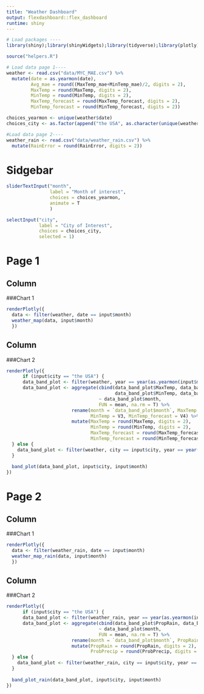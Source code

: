 ```yaml
---
title: "Weather Dashboard"
output: flexdashboard::flex_dashboard
runtime: shiny
---
```


```r
# Load packages ----
library(shiny);library(shinyWidgets);library(tidyverse);library(plotly);library(zoo);library(lubridate)

source("helpers.R")

# Load data page 1----
weather <- read.csv("data/MYC_MAE.csv") %>% 
  mutate(date = as.yearmon(date),
         Avg_mae = round((MaxTemp_mae+MinTemp_mae)/2, digits = 2),
         MaxTemp = round(MaxTemp, digits = 2),
         MinTemp = round(MinTemp, digits = 2),
         MaxTemp_forecast = round(MaxTemp_forecast, digits = 2),
         MinTemp_forecast = round(MinTemp_forecast, digits = 2))

choices_yearmon <- unique(weather$date)
choices_city <- as.factor(append("the USA", as.character(unique(weather$city))))

#Load data page 2----
weather_rain <- read.csv("data/weather_rain.csv") %>% 
  mutate(RainError = round(RainError, digits = 2))

```

Sidgebar {.sidebar}
===
```r
sliderTextInput("month", 
                label = "Month of interest",
                choices = choices_yearmon,
                animate = T
                )

selectInput("city",
            label = "City of Interest",
            choices = choices_city,
            selected = 1)
```

Page 1
=====

Column {data-width=400}
-----------------------------------------

###Chart 1

```r
renderPlotly({
  data <- filter(weather, date == input$month)
  weather_map(data, input$month)
  })
```

Column {data-width=600}
--------------
###Chart 2
```r
renderPlotly({
      if (input$city == "the USA") {
      data_band_plot <- filter(weather, year == year(as.yearmon(input$month)))
      data_band_plot <- aggregate(cbind(data_band_plot$MaxTemp, data_band_plot$MaxTemp_forecast, 
                                        data_band_plot$MinTemp, data_band_plot$MinTemp_forecast) 
                                  ~ data_band_plot$month, 
                                  FUN = mean, na.rm = T) %>% 
                        rename(month = `data_band_plot$month`, MaxTemp = V1, MaxTemp_forecast = V2,
                               MinTemp = V3, MinTemp_forecast = V4) %>% 
                        mutate(MaxTemp = round(MaxTemp, digits = 2),
                               MinTemp = round(MinTemp, digits = 2),
                               MaxTemp_forecast = round(MaxTemp_forecast, digits = 2),
                               MinTemp_forecast = round(MinTemp_forecast, digits = 2))
  } else {
    data_band_plot <- filter(weather, city == input$city, year == year(as.yearmon(input$month)))
  }
  
  band_plot(data_band_plot, input$city, input$month)
})
```















Page 2
====

Column {data-width=400}
-----------------------------------------

###Chart 1

```r
renderPlotly({
  data <- filter(weather_rain, date == input$month)
  weather_map_rain(data, input$month)
  })
```

Column {data-width=600}
--------------
###Chart 2
```r
renderPlotly({
      if (input$city == "the USA") {
      data_band_plot <- filter(weather_rain, year == year(as.yearmon(input$month)))
      data_band_plot <- aggregate(cbind(data_band_plot$PropRain, data_band_plot$ProbPrecip) 
                                  ~ data_band_plot$month, 
                                  FUN = mean, na.rm = T) %>% 
                        rename(month = `data_band_plot$month`, PropRain = V1, ProbPrecip = V2) %>% 
                        mutate(PropRain = round(PropRain, digits = 2),
                               ProbPrecip = round(ProbPrecip, digits = 2))
  } else {
    data_band_plot <- filter(weather_rain, city == input$city, year == year(as.yearmon(input$month)))
  }
  
  band_plot_rain(data_band_plot, input$city, input$month)
})
```

